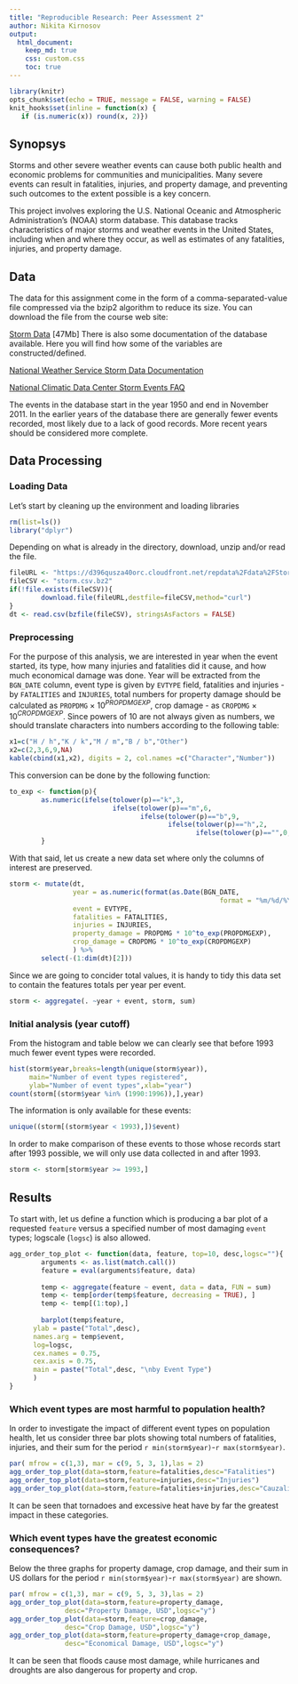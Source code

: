 ```yaml
---
title: "Reproducible Research: Peer Assessment 2"
author: Nikita Kirnosov
output: 
  html_document:
    keep_md: true
    css: custom.css
    toc: true
---
```

```r
library(knitr)
opts_chunk$set(echo = TRUE, message = FALSE, warning = FALSE)
knit_hooks$set(inline = function(x) {
   if (is.numeric(x)) round(x, 2)})
```


## Synopsys

Storms and other severe weather events can cause both public health and economic problems for communities and municipalities. Many severe events can result in fatalities, injuries, and property damage, and preventing such outcomes to the extent possible is a key concern.

This project involves exploring the U.S. National Oceanic and Atmospheric Administration's (NOAA) storm database. This database tracks characteristics of major storms and weather events in the United States, including when and where they occur, as well as estimates of any fatalities, injuries, and property damage.



## Data

The data for this assignment come in the form of a comma-separated-value file compressed via the bzip2 algorithm to reduce its size. You can download the file from the course web site:

[Storm Data](https://d396qusza40orc.cloudfront.net/repdata%2Fdata%2FStormData.csv.bz2) [47Mb]
There is also some documentation of the database available. Here you will find how some of the variables are constructed/defined.

[National Weather Service Storm Data Documentation](https://d396qusza40orc.cloudfront.net/repdata%2Fpeer2_doc%2Fpd01016005curr.pdf)

[National Climatic Data Center Storm Events FAQ](https://d396qusza40orc.cloudfront.net/repdata%2Fpeer2_doc%2FNCDC%20Storm%20Events-FAQ%20Page.pdf)

The events in the database start in the year 1950 and end in November 2011. In the earlier years of the database there are generally fewer events recorded, most likely due to a lack of good records. More recent years should be considered more complete.

## Data Processing

### Loading Data

Let's start by cleaning up the environment and loading libraries

```r
rm(list=ls())
library("dplyr")
```

Depending on what is already in the directory, download, unzip and/or read the file.

```r
fileURL <- "https://d396qusza40orc.cloudfront.net/repdata%2Fdata%2FStormData.csv.bz2"
fileCSV <- "storm.csv.bz2"
if(!file.exists(fileCSV)){
        download.file(fileURL,destfile=fileCSV,method="curl")
}
dt <- read.csv(bzfile(fileCSV), stringsAsFactors = FALSE)
```

### Preprocessing 

For the purpose of this analysis, we are interested in year when the event started,
its type, how many injuries and fatalities did it cause, and how much economical damage 
was done. Year will be extracted from the `BGN_DATE` column, event type is given by `EVTYPE`
field, fatalities and injuries - by `FATALITIES` and `INJURIES`, total numbers for
property damage should be calculated as `PROPDMG` $\times$ 10$^{PROPDMGEXP}$,
crop damage - as `CROPDMG` $\times$ 10$^{CROPDMGEXP}$.
Since powers of 10 are not always given as numbers, we should translate characters
into numbers according to the following table:

```r
x1=c("H / h","K / k","M / m","B / b","Other")
x2=c(2,3,6,9,NA)
kable(cbind(x1,x2), digits = 2, col.names =c("Character","Number"))
```

This conversion can be done by the following function:

```r
to_exp <- function(p){
        as.numeric(ifelse(tolower(p)=="k",3,
                          ifelse(tolower(p)=="m",6,
                                 ifelse(tolower(p)=="b",9,
                                        ifelse(tolower(p)=="h",2,
                                               ifelse(tolower(p)=="",0,p))))))
        }
```

With that said, let us create a new data set where only the columns of interest 
are preserved.

```r
storm <- mutate(dt, 
                year = as.numeric(format(as.Date(BGN_DATE, 
                                                     format = "%m/%d/%Y %H:%M:%S"), "%Y")),
                event = EVTYPE,
                fatalities = FATALITIES,
                injuries = INJURIES,
                property_damage = PROPDMG * 10^to_exp(PROPDMGEXP),
                crop_damage = CROPDMG * 10^to_exp(CROPDMGEXP)
                ) %>% 
        select(-(1:dim(dt)[2]))
```

Since we are going to concider total values, it is handy to tidy this data set
to contain the features totals per year per event.

```r
storm <- aggregate(. ~year + event, storm, sum)
```

### Initial analysis (year cutoff)

From the histogram and table below we can clearly see that before 1993 
much fewer event types were recorded.

```r
hist(storm$year,breaks=length(unique(storm$year)),
     main="Number of event types registered",
     ylab="Number of event types",xlab="year")
count(storm[(storm$year %in% (1990:1996)),],year)
```

The information is only available for these events:

```r
unique((storm[(storm$year < 1993),])$event)
```

In order to make comparison of these events to those whose records start
after 1993 possible, we will only use data collected in and after 1993.

```r
storm <- storm[storm$year >= 1993,]
```

## Results

To start with, let us define a function which is producing a bar plot
of a requested `feature` versus a specified number of most damaging
`event` types; logscale (`logsc`) is also allowed.

```r
agg_order_top_plot <- function(data, feature, top=10, desc,logsc=""){
        arguments <- as.list(match.call())
        feature = eval(arguments$feature, data)
        
        temp <- aggregate(feature ~ event, data = data, FUN = sum)
        temp <- temp[order(temp$feature, decreasing = TRUE), ]
        temp <- temp[(1:top),]
        
        barplot(temp$feature,
      ylab = paste("Total",desc),
      names.arg = temp$event,
      log=logsc,
      cex.names = 0.75,
      cex.axis = 0.75,
      main = paste("Total",desc, "\nby Event Type")
      )
}
```

### Which event types are most harmful to population health?

In order to investigate the impact of different event types on population
health, let us consider three bar plots showing total numbers of fatalities,
injuries, and their sum for the period `r min(storm$year)`-`r max(storm$year)`.

```r
par( mfrow = c(1,3), mar = c(9, 5, 3, 1),las = 2)
agg_order_top_plot(data=storm,feature=fatalities,desc="Fatalities")
agg_order_top_plot(data=storm,feature=injuries,desc="Injuries")
agg_order_top_plot(data=storm,feature=fatalities+injuries,desc="Cauzalities")
```

It can be seen that tornadoes and excessive heat have by far the greatest impact
in these categories.

### Which event types have the greatest economic consequences?

Below the three graphs for property damage, crop damage, and their sum 
in US dollars for the period `r min(storm$year)`-`r max(storm$year)` are shown.

```r
par( mfrow = c(1,3), mar = c(9, 5, 3, 3),las = 2)
agg_order_top_plot(data=storm,feature=property_damage,
              desc="Property Damage, USD",logsc="y")
agg_order_top_plot(data=storm,feature=crop_damage,
              desc="Crop Damage, USD",logsc="y")
agg_order_top_plot(data=storm,feature=property_damage+crop_damage,
              desc="Economical Damage, USD",logsc="y")
```

It can be seen that floods cause most damage, while hurricanes and droughts
are also dangerous for property and crop.